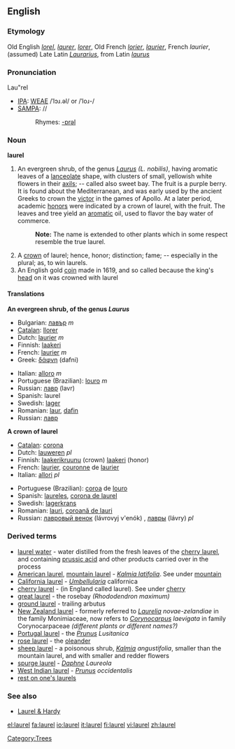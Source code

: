 ==English==

===Etymology===
Old English ''[[lorel]]'', ''[[laurer]]'', ''[[lorer]]'', Old French ''[[lorier]]'', ''[[laurier]]'', French ''laurier'', (assumed) Late Latin ''[[Laurarius]]'', from Latin ''[[laurus]]''

===Pronunciation===
Lau"rel 
*[[IPA]]: [[WEAE]] /ˈlɔɹ.əl/ or /ˈloɹ-/
*[[SAMPA]]: //
*:Rhymes: [[Rhymes:English:-ɒrəl|-ɒrəl]]

===Noun===
'''laurel'''

#An evergreen shrub, of the genus ''[[Laurus]] (L. nobilis)'', having aromatic leaves of a [[lanceolate]] shape, with clusters of small, yellowish white flowers in their [[axils]]; -- called also sweet bay. The fruit is a purple berry. It is found about the Mediterranean, and was early used by the ancient Greeks to crown the [[victor]] in the games of Apollo. At a later period, academic [[honor]]s were indicated by a crown of laurel, with the fruit. The leaves and tree yield an [[aromatic]] oil, used to flavor the bay water of commerce.
#:'''Note:''' The name is extended to other plants which in some respect resemble the true laurel.
#A [[crown]] of laurel; hence, honor; distinction; fame; -- especially in the plural; as, to win laurels.
#An English gold [[coin]] made in 1619, and so called because the king's [[head]] on it was crowned with laurel

====Translations====
'''An evergreen shrub, of the genus ''Laurus'''''
{{top}}
*Bulgarian: [[лавър]] ''m'' 
*[[Catalan]]: [[llorer]] {{m}}
*Dutch: [[laurier]] ''m'' 
*Finnish: [[laakeri]]
*French: [[laurier]] ''m''
*Greek: [[δάφνη]] (dafni)
{{mid}}
*Italian: [[alloro]] ''m''
*Portuguese (Brazilian): [[louro]] ''m''
*Russian: [[лавр]] (lavr) {{m}}
*Spanish: laurel {{m}} 
*Swedish: [[lager]]
*Romanian: [[laur]], [[dafin]] 
*Russian: [[лавр]] 
{{bottom}}

'''A crown of laurel'''
{{top}}
*[[Catalan]]: [[corona]]
*Dutch: [[lauweren]] ''pl'' 
*Finnish: [[laakerikruunu]] (crown) [[laakeri]] (honor)
*French: [[laurier]], [[couronne]] de [[laurier]]
*Italian: [[allori]] {{m}} ''pl''
{{mid}}
*Portuguese (Brazilian): [[coroa]] de [[louro]]
*Spanish: [[laureles]], [[corona de laurel]]
*Swedish: [[lagerkrans]]
*Romanian: [[lauri]], [[coroană de lauri]]
*Russian: [[лавровый венок]] (lávrovyj v'enók) {{m}}, [[лавры]] (lávry) ''pl''
{{bottom}}

===Derived terms===
* [[laurel water]] - water distilled from the fresh leaves of the [[cherry laurel]], and containing [[prussic acid]] and other products carried over in the process
* [[American laurel]], [[mountain laurel]] - ''[[Kalmia latifolia]]''. See under [[mountain]]
* [[California laurel]] - ''[[Umbellularia]]'' californica
* [[cherry laurel]] - (in England called laurel). See under [[cherry]]
* [[great laurel]] - the rosebay ''(Rhododendron maximum)''
* [[ground laurel]] - trailing arbutus
* [[New Zealand laurel]] - formerly referred to ''[[Laurelia]] novae-zelandiae'' in the family Monimiaceae, now refers to ''[[Corynocarpus]] laevigata'' in family Corynocarpaceae ''(different plants or different names?)''
* [[Portugal laurel]] - the ''[[Prunus]] Lusitanica''
* [[rose laurel]] - the [[oleander]]
* [[sheep laurel]] - a poisonous shrub, ''[[Kalmia]] angustifolia'', smaller than the mountain laurel, and with smaller and redder flowers
* [[spurge laurel]] - ''[[Daphne]] Laureola''
* [[West Indian laurel]] - ''[[Prunus]] occidentalis''
* [[rest on one's laurels]]

===See also===
*[[Laurel & Hardy]]

[[Category:Trees]]

[[el:laurel]]
[[fa:laurel]]
[[io:laurel]]
[[it:laurel]]
[[fi:laurel]]
[[vi:laurel]]
[[zh:laurel]]